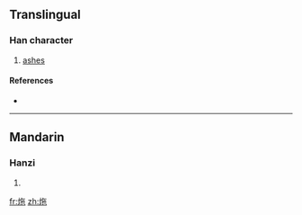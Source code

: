 ==Translingual==

===Han character===
{{Han char|rn=86|rad=火|as=05|sn=9|four=|canj=火人心木 (FOPD)}}

# [[ashes]]

====References====
* {{Han ref|kx=0668.150|dkj=18944|hdz=32196.030|uh=70A7|ud=28839}}

----

==Mandarin==

===Hanzi===
{{cmn-hanzi|pin=[[duò]] ([[duo4]])|wg=to<sup>4</sup>}}

# {{defn|Mandarin|sort=火05}}

[[fr:炧]]
[[zh:炧]]